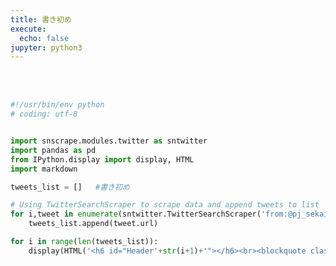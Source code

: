 ```yaml
---
title: 書き初め
execute:
  echo: false
jupyter: python3
---
```


<br>
<br>

```python


#!/usr/bin/env python
# coding: utf-8


import snscrape.modules.twitter as sntwitter
import pandas as pd
from IPython.display import display, HTML
import markdown

tweets_list = []   #書き初め

# Using TwitterSearchScraper to scrape data and append tweets to list
for i,tweet in enumerate(sntwitter.TwitterSearchScraper('from:@pj_sekai 書き初め').get_items()):
    tweets_list.append(tweet.url)

for i in range(len(tweets_list)):
    display(HTML('<h6 id="Header'+str(i+1)+'"></h6><br><blockquote class="twitter-tweet" style="height:50px"><a href="'+tweets_list[i]+'"></a></blockquote> <script async src="https://platform.twitter.com/widgets.js" charset="utf-8"></script>'))

```
